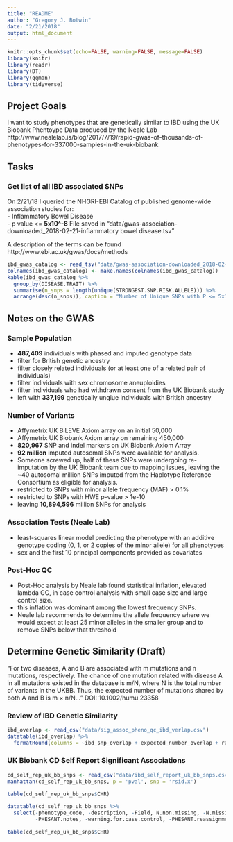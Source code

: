 ```yaml
---
title: "README"
author: "Gregory J. Botwin"
date: "2/21/2018"
output: html_document
---
```


```r
knitr::opts_chunk$set(echo=FALSE, warning=FALSE, message=FALSE)
library(knitr)
library(readr)
library(DT)
library(qqman)
library(tidyverse)
```

## Project Goals
I want to study phenotypes that are genetically similar to IBD using the UK Biobank Phentoype Data produced by the Neale Lab http://www.nealelab.is/blog/2017/7/19/rapid-gwas-of-thousands-of-phenotypes-for-337000-samples-in-the-uk-biobank 

## Tasks
### Get list of all IBD associated SNPs
On 2/21/18 I queried the NHGRI-EBI Catalog of published genome-wide association studies for:  
- Inflammatory Bowel Disease  
- p value <= **5x10^-8**
File saved in "data/gwas-association-downloaded_2018-02-21-inflammatory bowel disease.tsv"

A description of the terms can be found http://www.ebi.ac.uk/gwas/docs/methods 

```r
ibd_gwas_catalog <- read_tsv("data/gwas-association-downloaded_2018-02-21-inflammatory bowel disease.tsv") 
colnames(ibd_gwas_catalog) <- make.names(colnames(ibd_gwas_catalog))
kable(ibd_gwas_catalog %>%
  group_by(DISEASE.TRAIT) %>%
  summarise(n_snps = length(unique(STRONGEST.SNP.RISK.ALLELE))) %>%
  arrange(desc(n_snps)), caption = "Number of Unique SNPs with P <= 5x10^-8 per IBD Trait")
```

## Notes on the GWAS
### Sample Population 
- **487,409** individuals with phased and imputed genotype data 
- filter for British genetic ancestry
- filter closely related individuals (or at least one of a related pair of individuals) 
- filter individuals with sex chromosome aneuploidies
- filter individuals who had withdrawn consent from the UK Biobank study
- left with **337,199** genetically unqiue individuals with British ancestry

### Number of Variants
- Affymetrix UK BiLEVE Axiom array on an initial 50,000 
- Affymetrix UK Biobank Axiom array on remaining 450,000
- **820,967** SNP and indel markers on UK Biobank Axiom Array
- **92 million** imputed autosomal SNPs were available for analysis.
- Someone screwed up, half of these SNPs were undergoing re-imputation by the UK Biobank team due to mapping issues, leaving the ~40 autosomal million SNPs imputed from the Haplotype Reference Consortium as eligible for analysis.
- restricted to SNPs with minor allele frequency (MAF) > 0.1%
- restricted to SNPs with HWE p-value > 1e-10 
- leaving **10,894,596** million SNPs for analysis

### Association Tests (Neale Lab)
- least-squares linear model predicting the phenotype with an additive genotype coding (0, 1, or 2 copies of the minor allele) for all phenotypes
- sex and the first 10 principal components provided as covariates

### Post-Hoc QC
- Post-Hoc analysis by Neale lab found statistical inflation, elevated lambda GC, in case control analysis with small case size and large control size. 
- this inflation was dominant among the lowest frequency SNPs.
- Neale lab recommends to determine the allele frequency where we would expect at least 25 minor alleles in the smaller group and to remove SNPs below that threshold

## Determine Genetic Similarity (Draft)
"For two diseases, A and B are associated with m mutations and n mutations, respectively. The chance of one mutation related with disease A in all mutations existed in the database is m/N, where N is the total number of variants in the UKBB. Thus, the expected number of mutations shared by both A and B is m × n/N..." DOI: 10.1002/humu.23358 

### Review of IBD Genetic Similarity
```r
ibd_overlap <- read_csv("data/sig_assoc_pheno_qc_ibd_verlap.csv")
datatable(ibd_overlap) %>%
  formatRound(columns = ~ibd_snp_overlap + expected_number_overlap + ratio_overlap_expected)
```

### UK Biobank CD Self Report Significant Associations

```r
cd_self_rep_uk_bb_snps <- read_csv("data/ibd_self_report_uk_bb_snps.csv")
manhattan(cd_self_rep_uk_bb_snps, p = 'pval', snp = 'rsid.x')
```

```r
table(cd_self_rep_uk_bb_snps$CHR)
``` 

```r
datatable(cd_self_rep_uk_bb_snps %>%
  select(-phenotype_code, -description, -Field, N.non.missing, -N.missing, -Notes,
         -PHESANT.notes, -warning.for.case.control, -PHESANT.reassignments))
```

```r
table(cd_self_rep_uk_bb_snps$CHR)
```
